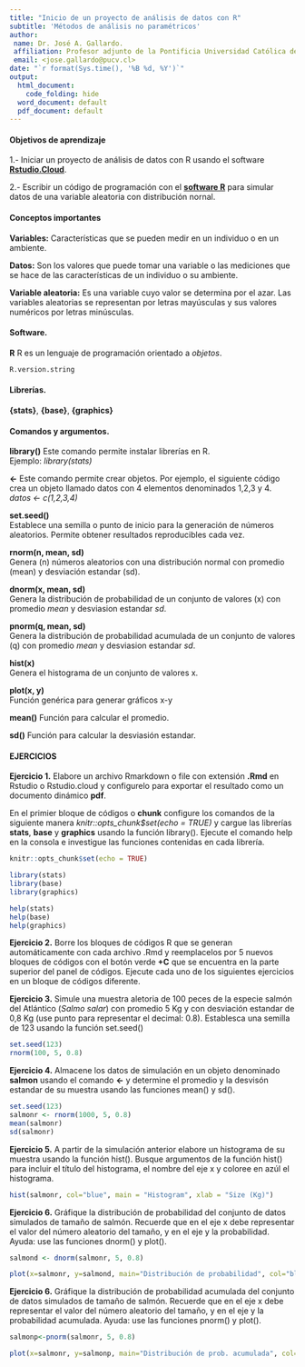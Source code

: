 ```yaml
---
title: "Inicio de un proyecto de análisis de datos con R"
subtitle: 'Métodos de análisis no paramétricos'
author:
 name: Dr. José A. Gallardo.
 affiliation: Profesor adjunto de la Pontificia Universidad Católica de Valparaíso
 email: <jose.gallardo@pucv.cl>
date: "`r format(Sys.time(), '%B %d, %Y')`"
output:
  html_document:
    code_folding: hide
  word_document: default
  pdf_document: default
---
```

  
#### Objetivos de aprendizaje

1.- Iniciar un proyecto de análisis de datos con R usando el software **[Rstudio.Cloud](https://rstudio.cloud/)**.

2.- Escribir un código de programación con el **[software R](https://www.r-project.org/about.html)** para simular datos de una variable aleatoria con distribución nornal.
  
#### Conceptos importantes

**Variables:** Características que se pueden medir en un individuo o en un ambiente.

**Datos:** Son los valores que puede tomar una variable o las mediciones que se hace de las características de un individuo o su ambiente.
 
**Variable aleatoria:** Es una variable cuyo valor se determina por el azar. Las variables aleatorias se representan por letras mayúsculas y sus valores numéricos por letras minúsculas.

#### Software.

**R**
R es un lenguaje de programación orientado a *objetos*.

```r
R.version.string
```

#### Librerías.
  
**{stats}**, **{base}**, **{graphics}**
  
#### Comandos y argumentos.

**library()**
Este comando permite instalar librerías en R.  
Ejemplo: *library(stats)*

**<-**
Este comando permite crear objetos. Por ejemplo, el siguiente código crea un objeto llamado datos con 4 elementos denominados 1,2,3 y 4.  
*datos <- c(1,2,3,4)*

**set.seed()**    
Establece una semilla o punto de inicio para la generación de números aleatorios. Permite obtener resultados reproducibles cada vez.

**rnorm(n, mean, sd)**    
Genera (n) números aleatorios con una distribución normal con promedio (mean) y desviación estandar (sd).

**dnorm(x, mean, sd)**  
Genera la distribución de probabilidad de un conjunto de valores (x) con promedio *mean* y desviasion estandar *sd*.

**pnorm(q, mean, sd)**  
Genera la distribución de probabilidad acumulada de un conjunto de valores (q) con promedio *mean* y desviasion estandar *sd*.

**hist(x)**  
Genera el histograma de un conjunto de valores x.

**plot(x, y)**  
Función genérica para generar gráficos x-y

**mean()**
Función para calcular el promedio.

**sd()**
Función para calcular la desviasión estandar.

#### EJERCICIOS

**Ejercicio 1.** Elabore un archivo Rmarkdown o file con extensión **.Rmd** en Rstudio o Rstudio.cloud y configurelo para exportar el resultado como un documento dinámico **pdf**. 

En el primier bloque de códigos o **chunk** configure los comandos de la siguiente manera *knitr::opts_chunk$set(echo = TRUE)* y cargue las librerías **stats**, **base** y **graphics** usando la función library(). Ejecute el comando help en la consola e investigue las funciones contenidas en cada librería.

```r
knitr::opts_chunk$set(echo = TRUE)

library(stats)
library(base)
library(graphics)

help(stats)
help(base)
help(graphics)
```

**Ejercicio 2.** Borre los bloques de códigos R que se generan automáticamente con cada archivo .Rmd y reemplacelos por 5 nuevos bloques de códigos con el botón verde **+C** que se encuentra en la parte superior del panel de códigos. Ejecute cada uno de los siguientes ejercicios en un bloque de códigos diferente.


**Ejercicio 3.** Simule una muestra aletoria de 100 peces de la especie salmón del Atlántico (*Salmo salar*) con promedio 5 Kg y con desviación estandar de 0,8 Kg (use punto para representar el decimal: 0.8). Establesca una semilla de 123 usando la función set.seed()

```r
set.seed(123)
rnorm(100, 5, 0.8)
```

**Ejercicio 4.** Almacene los datos de simulación en un objeto denominado **salmon** usando el comando **<-** y determine el promedio y la desvisón estandar de su muestra usando las funciones mean() y sd().

```r
set.seed(123)
salmonr <- rnorm(1000, 5, 0.8)
mean(salmonr)
sd(salmonr)
```

**Ejercicio 5.** A partir de la simulación anterior elabore un histograma de su muestra usando la función hist(). Busque argumentos de la función hist() para incluir el título del histograma, el nombre del eje x y coloree en azúl el histograma. 

```r
hist(salmonr, col="blue", main = "Histogram", xlab = "Size (Kg)")
```

**Ejercicio 6.** Gráfique la distribución de probabilidad del conjunto de datos simulados de tamaño de salmón. Recuerde que en el eje x debe representar el valor del número aleatorio del tamaño, y en el eje y la probabilidad. Ayuda: use las funciones dnorm() y plot(). 

```r

salmond <- dnorm(salmonr, 5, 0.8)

plot(x=salmonr, y=salmond, main="Distribución de probabilidad", col="blue4")


```

**Ejercicio 6.** Gráfique la distribución de probabilidad acumulada del conjunto de datos simulados de tamaño de salmón. Recuerde que en el eje x debe representar el valor del número aleatorio del tamaño, y en el eje y la probabilidad acumulada. Ayuda: use las funciones pnorm() y plot().

```r

salmonp<-pnorm(salmonr, 5, 0.8)

plot(x=salmonr, y=salmonp, main="Distribución de prob. acumulada", col="blue4")

```

